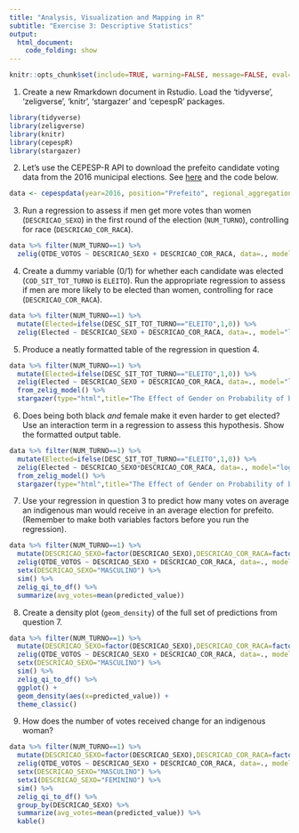 ```yaml
---
title: "Analysis, Visualization and Mapping in R"
subtitle: "Exercise 3: Descriptive Statistics"
output: 
  html_document:
    code_folding: show
---
```


```r
knitr::opts_chunk$set(include=TRUE, warning=FALSE, message=FALSE, eval=FALSE, echo=FALSE)
```

1. Create a new Rmarkdown document in Rstudio. Load the 'tidyverse', 'zeligverse', 'knitr', 'stargazer' and 'cepespR' packages. 
```r
library(tidyverse)
library(zeligverse)
library(knitr)
library(cepespR)
library(stargazer)
```

2. Let's use the CEPESP-R API to download the prefeito candidate voting data from the 2016 municipal elections. See [here](https://github.com/Cepesp-Fgv/cepesp-r) and the code below.

```r
data <- cepespdata(year=2016, position="Prefeito", regional_aggregation="Municipality",political_aggregation="Candidate")
```

3. Run a regression to assess if men get more votes than women (`DESCRICAO_SEXO`) in the first round of the election (`NUM_TURNO`), controlling for race (`DESCRICAO_COR_RACA`).

```r
data %>% filter(NUM_TURNO==1) %>% 
  zelig(QTDE_VOTOS ~ DESCRICAO_SEXO + DESCRICAO_COR_RACA, data=., model="ls")
```

4. Create a dummy variable (0/1) for whether each candidate was elected (`COD_SIT_TOT_TURNO` is `ELEITO`). Run the appropriate regression to assess if men are more likely to be elected than women, controlling for race (`DESCRICAO_COR_RACA`).

```r
data %>% filter(NUM_TURNO==1) %>% 
  mutate(Elected=ifelse(DESC_SIT_TOT_TURNO=="ELEITO",1,0)) %>%
  zelig(Elected ~ DESCRICAO_SEXO + DESCRICAO_COR_RACA, data=., model="logit")
```

5. Produce a neatly formatted table of the regression in question 4.

```r
data %>% filter(NUM_TURNO==1) %>% 
  mutate(Elected=ifelse(DESC_SIT_TOT_TURNO=="ELEITO",1,0)) %>%
  zelig(Elected ~ DESCRICAO_SEXO + DESCRICAO_COR_RACA, data=., model="logit") %>%
  from_zelig_model() %>%
  stargazer(type="html",title="The Effect of Gender on Probability of being Elected",digits=2)
```

6. Does being both black *and* female make it even harder to get elected? Use an interaction term in a regression to assess this hypothesis. Show the formatted output table.

```r
data %>% filter(NUM_TURNO==1) %>% 
  mutate(Elected=ifelse(DESC_SIT_TOT_TURNO=="ELEITO",1,0)) %>%
  zelig(Elected ~ DESCRICAO_SEXO*DESCRICAO_COR_RACA, data=., model="logit") %>%
  from_zelig_model() %>%
  stargazer(type="html",title="The Effect of Gender on Probability of being Elected",digits=2)
```

7. Use your regression in question 3 to predict how many votes on average an indigenous man would receive in an average election for prefeito. (Remember to make both variables factors before you run the regression).

```r
data %>% filter(NUM_TURNO==1) %>% 
  mutate(DESCRICAO_SEXO=factor(DESCRICAO_SEXO),DESCRICAO_COR_RACA=factor(DESCRICAO_COR_RACA)) %>%
  zelig(QTDE_VOTOS ~ DESCRICAO_SEXO + DESCRICAO_COR_RACA, data=., model="ls") %>%
  setx(DESCRICAO_SEXO="MASCULINO") %>%
  sim() %>%
  zelig_qi_to_df() %>%
  summarize(avg_votes=mean(predicted_value))
```

8. Create a density plot (`geom_density`) of the full set of predictions from question 7. 

```r
data %>% filter(NUM_TURNO==1) %>% 
  mutate(DESCRICAO_SEXO=factor(DESCRICAO_SEXO),DESCRICAO_COR_RACA=factor(DESCRICAO_COR_RACA)) %>%
  zelig(QTDE_VOTOS ~ DESCRICAO_SEXO + DESCRICAO_COR_RACA, data=., model="ls") %>%
  setx(DESCRICAO_SEXO="MASCULINO") %>%
  sim() %>%
  zelig_qi_to_df() %>%
  ggplot() +
  geom_density(aes(x=predicted_value)) +
  theme_classic()
```

9. How does the number of votes received change for an indigenous woman?

```r
data %>% filter(NUM_TURNO==1) %>% 
  mutate(DESCRICAO_SEXO=factor(DESCRICAO_SEXO),DESCRICAO_COR_RACA=factor(DESCRICAO_COR_RACA)) %>%
  zelig(QTDE_VOTOS ~ DESCRICAO_SEXO + DESCRICAO_COR_RACA, data=., model="ls") %>%
  setx(DESCRICAO_SEXO="MASCULINO") %>%
  setx1(DESCRICAO_SEXO="FEMININO") %>%
  sim() %>%
  zelig_qi_to_df() %>%
  group_by(DESCRICAO_SEXO) %>%
  summarize(avg_votes=mean(predicted_value)) %>%
  kable()
```
